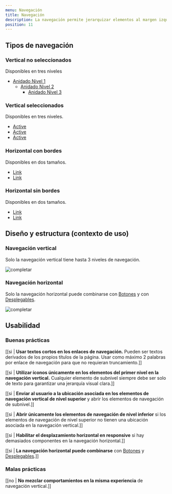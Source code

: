 ```yaml
---
menu: Navegación
title: Navegación
description: La navegación permite jerarquizar elementos al margen izquierdo de una página en forma vertical, o mostrar la sub navegación dentro de una sección de un sitio web de forma horizontal.
position: 11
---
```




## Tipos de navegación

### Vertical no seleccionados

Disponibles en tres niveles

<nav class="content-2 text">
  <ul class="nav flex-column nav-pills nav-lg">
    <li class="nav-item">
      <a class="nav-link active-child" href="#">
        <span>Anidado Nivel 1</span>
      </a>
      <ul class="nav flex-column nav-pills">
        <li class="nav-item">
          <a class="nav-link active-child" href="#">
            <span>Anidado Nivel 2</span>
          </a>
          <ul class="nav flex-column nav-pills">
            <li class="nav-item">
              <a class="nav-link" href="#">
                <span>Anidado Nivel 3</span>
              </a>
            </li>
          </ul>
        </li>
      </ul>
    </li>
  </ul>
</nav>


### Vertical seleccionados

Disponibles en tres niveles.

<nav class="content-2 text">
  <ul class="nav flex-column nav-pills">
    <li class="nav-item">
      <a class="nav-link active" href="#"><span>Active</span></a>
    </li>
    <li class="nav-item">
      <a class="nav-link active" href="#"><span>Active</span></a>
    </li>
    <li class="nav-item">
      <a class="nav-link active" href="#"><span>Active</span></a>
    </li>
  </ul>
</nav>

### Horizontal con bordes

Disponibles en dos tamaños.

<nav>
  <ul class="nav content-3 nav-pills">
    <li class="nav-item">
      <a class="nav-link border-link" href="#"><span>Link</span></a>
    </li>
    <li class="nav-item">
      <a class="nav-link nav-link-sm border-link" href="#">
        <span>Link</span>
      </a>
    </li>
  </ul>
</nav>

### Horizontal sin bordes

Disponibles en dos tamaños.

<nav>
  <ul class="nav content-3 nav-pills">
    <li class="nav-item">
      <a class="nav-link" href="#"><span>Link</span></a>
    </li>
    <li class="nav-item">
      <a class="nav-link" href="#"><span>Link</span></a>
    </li>
  </ul>
</nav>



## Diseño y estructura (contexto de uso)

### Navegación vertical

Solo la navegación vertical tiene hasta 3 niveles de navegación.

![completar](/componentes/navegacion/navegacion-2.svg)

### Navegación horizontal

Solo la navegación horizontal puede combinarse con [Botones](https://gcba.github.io/Obelisco/?path=/story/componentes-bot%C3%B3n--colores) 
y con [Desplegables](https://gcba.github.io/Obelisco/?path=/story/componentes-desplegables--desplegable-con-icono).

![completar](/componentes/navegacion/navegacion-1.svg)


## Usabilidad

### Buenas prácticas

[[si | **Usar textos cortos en los enlaces de navegación.** Pueden ser textos derivados de los propios títulos de la página. Usar como máximo 2 palabras por enlace de navegación para que no requieran truncamiento.]]

[[si | **Utilizar íconos únicamente en los elementos del primer nivel en la navegación vertical.** Cualquier elemento de subnivel siempre debe ser solo de texto para garantizar una jerarquía visual clara.]]

[[si | **Enviar al usuario a la ubicación asociada en los elementos de navegación vertical de nivel superior** y abrir los elementos de navegación de subnivel.]]

[[si | **Abrir únicamente los elementos de navegación de nivel inferior** si los elementos de navegación de nivel superior no tienen una ubicación asociada en la navegación vertical.]]

[[si | **Habilitar el desplazamiento horizontal en responsive** si hay demasiados componentes en la navegación horizontal.]]

[[si | **La navegación horizontal puede combinarse** con [Botones](https://gcba.github.io/Obelisco/?path=/story/componentes-bot%C3%B3n--colores) y [Desplegables](https://gcba.github.io/Obelisco/?path=/story/componentes-desplegables--desplegable-con-icono).]]

### Malas prácticas

[[no | **No mezclar comportamientos en la misma experiencia** de navegación vertical.]]